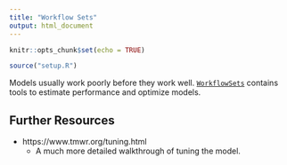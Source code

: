 ```yaml
---
title: "Workflow Sets"
output: html_document
---
```


```r
knitr::opts_chunk$set(echo = TRUE)

source("setup.R")
```

Models usually work poorly before they work well. [`WorkflowSets`](https://tune.tidymodels.org/) contains tools to estimate performance and optimize models.  

## Further Resources ##

* https://www.tmwr.org/tuning.html
  * A much more detailed walkthrough of tuning the model. 
